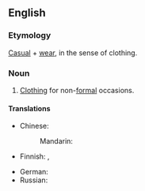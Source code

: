 ==English==

===Etymology===
[[casual|Casual]] + [[wear]], in the sense of clothing.

===Noun===
{{en-noun|-}}

# [[clothing|Clothing]] for non-[[formal]] occasions.

====Translations====
{{trans-top|clothing for non-formal occasions}}
* Chinese:
*: Mandarin: {{t+|cmn|便服|tr=biànfú|sc=Hani}}
* Finnish: {{t|fi|vapaa-ajan vaatteet}}, {{t|fi|vapaa-ajan asu}}
{{trans-mid}}
* German: {{t|de|Freizeitbekleidung|f}}
* Russian: {{t|ru|повседневная одежда|f|tr=povsednévnaja odéžda|sc=Cyrl}}
{{trans-bottom}}